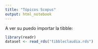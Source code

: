 ```yaml
---
title: "Tópicos Scopus"
output: html_notebook
---
```


A ver su puedo importar la tibble:

```r
library(readr)
dataset <- read_rds("tibbleclaudia.rds")
```

